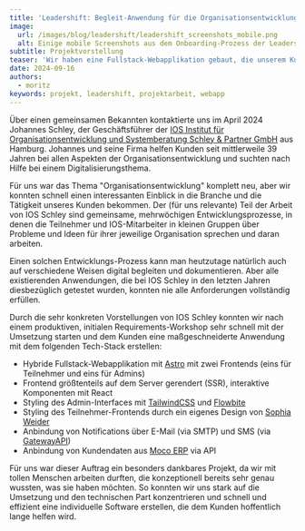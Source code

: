 ```yaml
---
title: 'Leadershift: Begleit-Anwendung für die Organisationsentwicklung'
image:
  url: /images/blog/leadershift/leadershift_screenshots_mobile.png
  alt: Einige mobile Screenshots aus dem Onboarding-Prozess der Leadershift-Anwendung.
subtitle: Projektvorstellung
teaser: 'Wir haben eine Fullstack-Webapplikation gebaut, die unserem Kunden dabei hilft, seine Organisationsentwicklungs-Prozesse zu dokumentieren.'
date: 2024-09-16
authors: 
  - moritz
keywords: projekt, leadershift, projektarbeit, webapp
---
```


Über einen gemeinsamen Bekannten kontaktierte uns im April 2024 Johannes Schley, der Geschäftsführer der [IOS Institut für Organisationsentwicklung und
Systemberatung Schley & Partner GmbH](https://www.ios-schley.de/) aus Hamburg. Johannes und seine Firma helfen Kunden seit mittlerweile 39 Jahren bei allen Aspekten der Organisationsentwicklung und suchten nach Hilfe bei einem Digitalisierungsthema.

Für uns war das Thema "Organisationsentwicklung" komplett neu, aber wir konnten schnell einen interessanten Einblick in die Branche und die Tätigkeit unseres Kunden bekommen. Der (für uns relevante) Teil der Arbeit von IOS Schley sind gemeinsame, mehrwöchigen Entwicklungsprozesse, in denen die Teilnehmer und IOS-Mitarbeiter in kleinen Gruppen über Probleme und Ideen für ihrer jeweilige Organisation sprechen und daran arbeiten.

Einen solchen Entwicklungs-Prozess kann man heutzutage natürlich auch auf verschiedene Weisen digital begleiten und dokumentieren. Aber alle existierenden Anwendungen, die bei IOS Schley in den letzten Jahren diesbezüglich getestet wurden, konnten nie alle Anforderungen vollständig erfüllen.

Durch die sehr konkreten Vorstellungen von IOS Schley konnten wir nach einem produktiven, initialen Requirements-Workshop sehr schnell mit der Umsetzung starten und dem Kunden eine maßgeschneiderte Anwendung mit dem folgenden Tech-Stack erstellen:

- Hybride Fullstack-Webapplikation mit [Astro](https://astro.build/) mit zwei Frontends (eins für Teilnehmer und eins für Admins)
- Frontend größtenteils auf dem Server gerendert (SSR), interaktive Komponenten mit React
- Styling des Admin-Interfaces mit [TailwindCSS](https://tailwindcss.com/) und [Flowbite](https://flowbite.com)
- Styling des Teilnehmer-Frontends durch ein eigenes Design von [Sophia Weider](https://sophiaweider.de/)
- Anbindung von Notifications über E-Mail (via SMTP) und SMS (via [GatewayAPI](https://gatewayapi.com/))
- Anbindung von Kundendaten aus [Moco ERP](https://www.mocoapp.com/) via API

Für uns war dieser Auftrag ein besonders dankbares Projekt, da wir mit tollen Menschen arbeiten durften, die konzeptionell bereits sehr genau wussten, was sie haben möchten. So konnten wir uns stark auf die Umsetzung und den technischen Part konzentrieren und schnell und effizient eine individuelle Software erstellen, die dem Kunden hoffentlich lange helfen wird.
